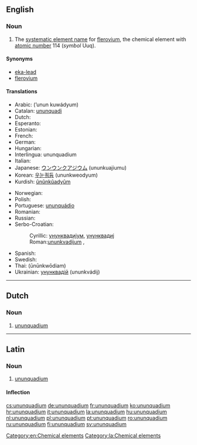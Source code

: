 ==English==
{{elements|Uuq|ununtrium|Uut|ununpentium|Uup}}

===Noun===
{{en-noun|-}}
{{wikipedia}}

# The [[systematic element name]] for [[flerovium]], the chemical element with [[atomic number]] 114 (''symbol'' Uuq).

====Synonyms====
* [[eka-lead]]
* [[flerovium]]

====Translations====
{{trans-top|chemical element}}
* Arabic: {{Arab|[[أنون كواديوم]]}} (’unun kuwádyum) {{m}}
* Catalan: [[ununquadi]] {{m}}
* Dutch: {{t+|nl|ununquadium|n}}
* Esperanto: {{t-|eo|ununkvadio}}
* Estonian: {{t-|et|ununkvaadium}}
* French: {{t+|fr|ununquadium|m}}
* German: {{t+|de|Ununquadium|n}}
* Hungarian: {{t+|hu|ununquadium}}
* Interlingua: ununquadium
* Italian: {{t+|it|ununquadio|m}}
* Japanese: [[ウンウンクアジウム]] (ununkuajiumu)
* Korean: [[우눈쿼듐]] (ununkweodyum)
* Kurdish: [[ûnûnkûadyûm]]
{{trans-mid}}
* Norwegian: {{t-|no|ununquadium}}
* Polish: {{t+|pl|ununquadium|m}}
* Portuguese: [[ununquádio]] {{m}}
* Romanian: {{t+|ro|ununquadiu|n}}
* Russian: {{t+|ru|унунквадий|m|tr=ununkvádij}}
* Serbo-Croatian:
*: Cyrillic: [[унунквадијум]], [[унунквадиј]]
*: Roman:[[ununkvadijum]] {{m}}, {{t|sh|ununkvadij|m}}
* Spanish: {{t+|es|ununquadio|m}}
* Swedish: {{t+|sv|ununquadium}}
* Thai: {{Thai|[[อูนอูนควอเดียม]]}} (ūnūnkwōdiam)
* Ukrainian: [[унунквадій]] (ununkvádij) {{m}}
{{trans-bottom}}

[[Category:en:Chemical elements]]

----

==Dutch==
{{wikipedia|lang=nl}}
{{elements|Uuq|ununtrium|Uut|ununpentium|Uup|lang=nl}}

===Noun===
{{nl-noun|n|-|-}}

# [[#English|ununquadium]]

----

==Latin==
{{wikipedia|lang=la}}

===Noun===
{{la-noun|ūnūnquadium|ununquadii|ūnūnquadiī|n|second}}

# [[#English|ununquadium]]

====Inflection====
{{la-decl-2nd-N|ununquadi|ūnūnquadi}}

[[Category:la:Chemical elements]]

[[cs:ununquadium]]
[[de:ununquadium]]
[[fr:ununquadium]]
[[ko:ununquadium]]
[[hr:ununquadium]]
[[it:ununquadium]]
[[la:ununquadium]]
[[hu:ununquadium]]
[[nl:ununquadium]]
[[pl:ununquadium]]
[[pt:ununquadium]]
[[ro:ununquadium]]
[[ru:ununquadium]]
[[fi:ununquadium]]
[[sv:ununquadium]]